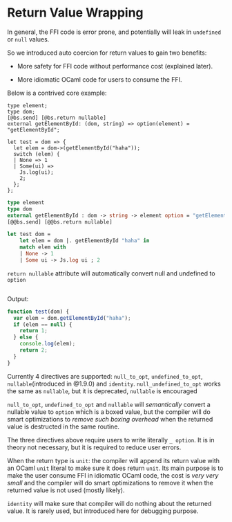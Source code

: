 
# Return Value Wrapping

In general, the FFI code is error prone, and potentially will leak in
`undefined` or `null` values.

So we introduced auto coercion for return values to gain two benefits:

- More safety for FFI code without performance cost (explained later).

- More idiomatic OCaml code for users to consume the FFI.

Below is a contrived core example:

```reason
type element;
type dom;
[@bs.send] [@bs.return nullable]
external getElementById: (dom, string) => option(element) = "getElementById";

let test = dom => {
  let elem = dom->(getElementById("haha"));
  switch (elem) {
  | None => 1
  | Some(ui) =>
    Js.log(ui);
    2;
  };
};
```

```ocaml
type element
type dom
external getElementById : dom -> string -> element option = "getElementById"
[@@bs.send] [@@bs.return nullable]

let test dom =
    let elem = dom |. getElementById "haha" in
    match elem with
    | None -> 1
    | Some ui -> Js.log ui ; 2
```
`return nullable` attribute will automatically convert null and undefined to `option`

```reason
```
Output:
```js
function test(dom) {
  var elem = dom.getElementById("haha");
  if (elem == null) {
    return 1;
  } else {
    console.log(elem);
    return 2;
  }
}
```


Currently 4 directives are supported: `null_to_opt`, `undefined_to_opt`,
`nullable`(introduced in @1.9.0) and `identity`.
`null_undefined_to_opt` works the same as `nullable`,
but it is deprecated, `nullable` is encouraged


`null_to_opt`, `undefined_to_opt` and `nullable` will *semantically*
convert a nullable value to `option` which is a boxed value, but the compiler will
do smart optimizations to *remove such boxing overhead* when the returned value is destructed
in the same routine.

The three directives above require users to write literally `_ option`. It is
in theory not necessary, but it is required to reduce user errors.

When the return type is `unit`: the compiler will append its return value
with an OCaml `unit` literal to make sure it does return `unit`. Its main purpose
is to make the user consume FFI in idiomatic OCaml code, the cost is *very very small* and
the compiler will do smart optimizations to remove it when the returned value is not used (mostly likely).


`identity` will make sure that compiler will do nothing about the returned value. It
is rarely used, but introduced here for debugging purpose.
